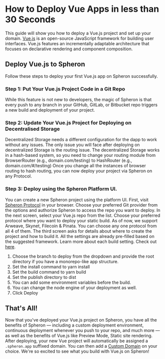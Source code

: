 
# How to Deploy Vue Apps in less than 30 Seconds

This guide will show you how to deploy a Vue.js project and set up your domain.
[Vue.js](https://v3.vuejs.org/guide/introduction.html) is an open-source JavaScript framework for building user interfaces. Vue.js features an incrementally adaptable architecture that focuses on declarative rendering and component composition.

## Deploy Vue.js to Spheron

Follow these steps to deploy your first Vue.js app on Spheron successfully.

### Step 1: Put Your Vue.js Project Code in a Git Repo

While this feature is not new to developers, the magic of Spheron is that every push to any branch in your GitHub, GitLab, or Bitbucket repo triggers a new build and deployment of your project.

### Step 2: Update Your Vue.js Project for Deploying on Decentralised Storage

Decentralized Storage needs a different configuration for the dapp to work without any issues. The only issue you will face after deploying on decentralized Storage is the routing issue. The decentralized Storage works in a hash-based system, so you need to change your routing module from BrowserRouter (e.g., domain.com/testing) to HashRouter (e.g., domain.com/#/testing)
Once you change all the instances of browser routing to hash routing, you can now deploy your project via Spheron on any Protocol.

### Step 3: Deploy using the Spheron Platform UI.

You can create a new Spheron project using the platform UI. First, visit [Spheron Protocol](https://app.spheron.network/) in your browser.
Choose your preferred Git provider from the options and authorize Spheron to access the repo you want to deploy.
In the next screen, select your Vue.js repo from the list.
Choose your preferred protocol where you want to deploy your static build. As of now, we support Arweave, Skynet, Filecoin & Pinata. You can choose any one protocol from all 4 of them.
The third screen asks for details about where to create the project and how to build it. All the settings are already pre-filled based on the suggested framework. Learn more about each build setting. Check out [here](https://docs.spheron.network/deployments/get-started#configuring-the-deployment).

1. Choose the branch to deploy from the dropdown and provide the root directory if you have a monorepo-like app structure.
2. Set the install command to yarn install
3. Set the build command to yarn build
4. Set the publish directory to dist
5. You can add some environment variables before the build.
6. You can change the node engine of your deployment as well.
7. Click Deploy

## That's All!

Now that you've deployed your Vue.js project on Spheron, you have all the benefits of Spheron — including a custom deployment environment, continuous deployment whenever you push to your repo, and much more — as well as the benefits of Vue.js like Preview Mode, Static site rendering.
After deploying, your new Vue project will automatically be assigned a `.spheron.app` suffixed domain. You can then add a [Custom Domain](https://docs.spheron.network/domain-and-https/centralized-domain/attach-domain) on your choice.
We're so excited to see what you build with Vue.js on Spheron!

<Navigation name="Deploy Vue App" />
